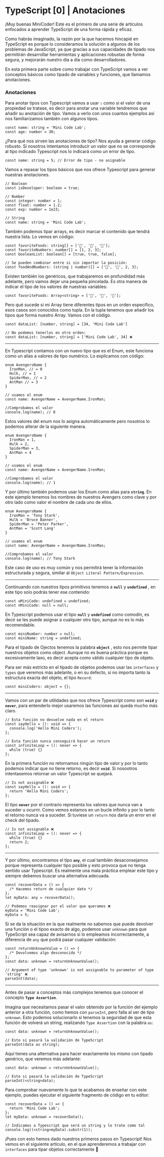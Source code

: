 # TypeScript [0] | Anotaciones

¡Muy buenas MiniCoder! Este es el primero de una serie de artículos enfocados a aprender TypeScript de una forma rápida y eficaz.

Como habrás imaginado, la razón por la que hacemos hincapié en TypeScript es porque lo consideramos la solución a algunos de los problemas de JavaScript, ya que gracias a sus capacidades de tipado nos permitirán desarrollar herramientas y aplicaciones robustas de forma segura, y mejorarán nuestro día a día como desarrolladores.

En esta primera parte sobre como trabajar con TypeScript vamos a ver conceptos básicos como tipado de variables y funciones, que llamamos anotaciones.

### Anotaciones

Para anotar tipos con Typescript vamos a usar **`:`** como si el valor de una propiedad se tratase, es decir para anotar una variable tendremos que añadir su anotación de tipo. Vamos a verlo con unos cuantos ejemplos así nos familiarizamos también con algunos tipos.

```tsx
const name: string = 'Mini Code Lab';
const age: number = 30;
```

¿Para qué nos sirven las anotaciones de tipo? Nos ayuda a generar código robusto. Si nosotros intentamos introducir un valor que no se corresponde al tipo indicado Typescript nos lo indicará como un error de tipo.

```tsx
const name: string = 5; // Error de tipo - no asignable
```

Vamos a repasar los tipos básicos que nos ofrece Typescript para generar nuestras anotaciones.

```tsx
// Boolean
const isDeveloper: boolean = true;

// Number
const integer: number = 1;
const float: number = 1.2;
const exp: number = 1e23;

// String
const name: string = 'Mini Code Lab';
```

También podemos tipar arrays, es decir marcar el contenido que tendrá nuestra lista. Lo vemos en código:

```tsx
const favoriteFoods: string[] = ['🍕', '🌮', '🍱'];
const favoriteNumbers: number[] = [1, 2, 3];
const booleanList: boolean[] = [true, true, false];

// Se pueden combinar entre si sin importar la posición:
const foodAndNumbers: (string | number)[] = ['🍕', '🌮', 2, 3];
```

Existen también los genéricos, que trabajaremos en profundidad más adelante, pero vamos dejar una pequeña pincelada. Es otra manera de indicar el tipo de los valores de nuestras variables:

```tsx
const favoriteFoods: Array<string> = ['🍕', '🌮', '🍱'];
```

Pero qué sucede si mi Array tiene diferentes tipos en un orden específico, esos casos son conocidos como tupla. En la tupla tenemos que añadir los tipos que forma nuestro Array. Vamos con el código.

```tsx
const dataList: [number, string] = [34, 'Mini Code Lab']

// No podemos tenerlos en otro orden:
const dataList: [number, string] = ['Mini Code Lab', 34] ❌
```

---

En Typescript contamos con un nuevo tipo que es el Enum, este funciona como un alias a valores de tipo numérico. Lo explicamos con código:

```tsx
enum AvengersName {
  IronMan, // = 0
  Hulk, // = 1
  SpiderMan, // = 2
  AntMan // = 3
}

// usamos el enum
const name: AvengerName = AvengerName.IronMan;

//Comprobamos el valor
console.log(name); // 0
```

Estos valores del enum nos lo asigna automáticamente pero nosotros lo podemos alterar de la siguiente manera.

```tsx
enum AvengersName {
  IronMan = 1,
  Hulk = 2,
  SpiderMan = 3,
  AntMan = 4
}

// usamos el enum
const name: AvengerName = AvengerName.IronMan;

//Comprobamos el valor
console.log(name); // 1
```

Y por último también podemos usar los Enum como alias para **`string`**. En este ejemplo tenemos los nombres de nuestros Avengers como clave y por otro lado como valor el nombre de cada uno de ellos.

```tsx
enum AvengersName {
  IronMan = 'Tony Stark',
  Hulk = 'Bruce Banner',
  SpiderMan = 'Peter Parker',
  AntMan = 'Scott Lang'
}

// usamos el enum
const name: AvengerName = AvengerName.IronMan;

//Comprobamos el valor
console.log(name); // Tony Stark
```

Este caso de uso es muy común y nos permitirá tener la información estructurada y segura, similar al `Object Literal Pattern/Expression`.

---

Continuando con nuestros tipos primitivos tenemos a **`null`** y **`undefined`** , en este tipo solo podrás tener ese contenido:

```tsx
const uMiniCode: undefined = undefined;
const nMiniCode: null = null;
```

En Typescript podemos usar el tipo **`null`** y **`undefined`** como comodín, es decir se les puede asignar a cualquier otro tipo, aunque no es lo más recomendable.

```tsx
const miniNumber: number = null;
const miniName: string = undefined;
```

Para el tipado de Ojectos tenemos la palabra **`object`** , esto nos permite tipar nuestros objetos como object. Aunque no es buena práctica porque es excesivamente laxo, es decir acepta como válido cualquier tipo de objeto.

Para ser más estricto en el tipado de objetos podemos usar las `interfaces` y `types` que veremos más adelante, o en su defecto, si no importa tanto la estructura exacta del objeto, el tipo `Record`:

```tsx
const miniCoders: object = {};
```

---

Vamos con un par de utilidades que nos ofrece Typescript como son **`void`** y **`never`**, para entenderlo mejor usaremos las funciones así queda mucho más claro.

```tsx
// Esta función no devuelve nada en el return
const sayHello = (): void => {
  console.log('Hello Mini Coders');
};

// Esta función nunca conseguirá hacer un return
const infiniteLoop = (): never => {
  while (true) {}
};
```

En la primera función no retornamos ningún tipo de valor y por lo tanto podemos indicar que no tiene retorno, es decir **`void`**. Si nosootros intentasemos retornar un valor Typescript se quejará.

```tsx
// Is not assignable ❌
const sayHello = (): void => {
  return 'Hello Mini Coders';
};
```

El tipo **`never`** por el contrario representa los valores que nunca van a suceder u ocurrir. Como vemos estamos en un bucle infinito y por lo tanto el retorno nunca va a suceder. Si tuviese un `return` nos daría un error en el check del tipado.

```tsx
// Is not assignable ❌
const infiniteLoop = (): never => {
  while (true) {}
  return 2;
};
```

---

Y por último, encontramos el tipo **`any`**, el cual también desaconsejamos porque representa cualquier tipo posible y esto provoca que no tenga sentido usar Typescript. Es realmente una mala práctica emplear este tipo y siempre debemos buscar una alternativa adecuada.

```tsx
const recoverData = () => {
  /* Hacemos return de cualquier dato */
};
let myData: any = recoverData();

// Podemos reasignar por el valor que queramos ❌
myData = 'Mini Code Lab';
myData = 5;
```

Si se da la situación en la que realmente no sabemos que puede devolver una función o el tipoo exacto de algo, podemos usar `unknown` para que TypeScript sea capaz de avisarnos si lo empleamos incorrectamente, a diferencia de `any` que podrá pasar cualquier validación:

```tsx
const returnUnknownValue = () => {
  /* Devolvemos algo desconocido */
};
const data: unknown = returnUnknownValue();

// Argument of type 'unknown' is not assignable to parameter of type 'string' ❌
parseInt(data);
```

---

Antes de pasar a conceptos más complejos tenemos que conocer el concepto **`Type Assertion`**.

Imagina que necesitamos pasar el valor obtenido por la función del ejemplo anterior a otra función, como hemos con `parseInt`, pero falla al ser de tipo `unknown`. Esto podemos solucionarlo si tenemos la seguridad de que esta función de volverá un string, realizando `Type Assertion` con la palabra `as`:

```tsx
const data: unknown = returnUnknownValue();

// Esto si pasará la validación de TypeScript
parseInt(data as string);
```

Aquí tienes una alternativa para hacer exactamente los mismo con tipado genérico, que veremos más adelante:

```tsx
const data: unknown = returnUnknownValue();

// Esto si pasará la validación de TypeScript
parseInt(<string>data);
```

Para comprobar nuevamente lo que te acabamos de enseñar con este ejemplo, puedes ejecutar el siguiente fragmento de código en tu editor:

```tsx
const recoverData = () => {
  return 'Mini Code Lab';
};
let myData: unknown = recoverData();

// Indicamos a Typescript que será un string y lo trate como tal
console.log((<string>myData).substr(1));
```

¡Pues con esto hemos dado nuestros primeros pasos en Typescript! Nos vemos en el siguiente artículo, en el que aprenderemos a trabajar con `interfaces` para tipar objetos correctamente 🚀
